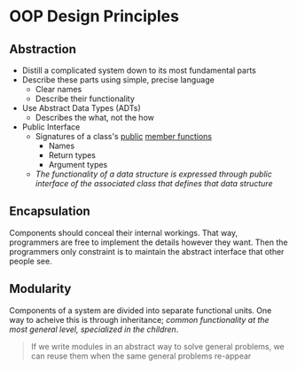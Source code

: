 <Tag tag="Programming"/>

# OOP Design Principles

<TimeStamp updated="February 27, 2022, 9:20  PM ET"/>

## Abstraction
- Distill a complicated system down to its most fundamental parts
- Describe these parts using simple, precise language
	- Clear names
	- Describe their functionality
- Use Abstract Data Types (ADTs)
	- Describes the what, not the how
- Public Interface
	- Signatures of a class's [public](/public-and-private-class-members) [member functions](/what-are-class-members)
		- Names
		- Return types
		- Argument types
	- _The functionality of a data structure is expressed through public interface of the associated class that defines that data structure_

## Encapsulation
Components should conceal their internal workings. That way, programmers are free to implement the details however they want. Then the programmers only constraint is to maintain the abstract interface that other people see.

## Modularity
Components of a system are divided into separate functional units. One way to acheive this is through inheritance; _common functionality at the most general level, specialized in the children_.

> If we write modules in an abstract way to solve general problems, we can reuse them when the same general problems re-appear